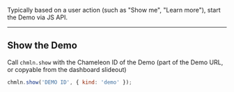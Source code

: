 Typically based on a user action (such as "Show me", "Learn more"), start the Demo via JS API.

---


## Show the Demo

Call `chmln.show`  with the Chameleon ID of the Demo (part of the Demo URL, or copyable from the dashboard slideout)


```javascript
chmln.show('DEMO ID', { kind: 'demo' });
```
